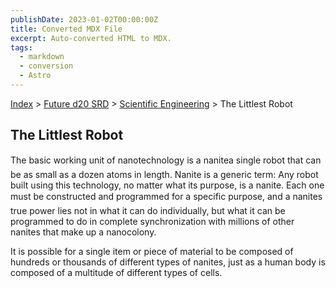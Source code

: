 ```yaml
---
publishDate: 2023-01-02T00:00:00Z
title: Converted MDX File
excerpt: Auto-converted HTML to MDX.
tags:
  - markdown
  - conversion
  - Astro
---
```






[Index](-index) > [Future d20 SRD](future-d20-srd-index) > [Scientific Engineering](future-d20-srd-scientific-engineering-index) > The Littlest Robot 




## The Littlest Robot


The basic working unit of nanotechnology is a nanitea single robot that can be as small as a dozen atoms in length. Nanite is a generic term: Any robot built using this technology, no matter what its purpose, is a nanite. Each one must be constructed and programmed for a specific purpose, and a nanites true power lies not in what it can do individually, but what it can be programmed to do in complete synchronization with millions of other nanites that make up a nanocolony.


It is possible for a single item or piece of material to be composed of hundreds or thousands of different types of nanites, just as a human body is composed of a multitude of different types of cells.



